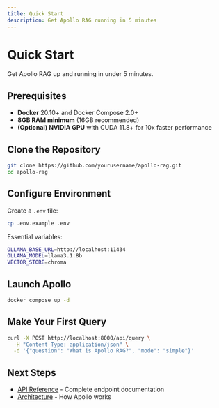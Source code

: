 ```yaml
---
title: Quick Start
description: Get Apollo RAG running in 5 minutes
---
```


# Quick Start

Get Apollo RAG up and running in under 5 minutes.

## Prerequisites

- **Docker** 20.10+ and Docker Compose 2.0+
- **8GB RAM minimum** (16GB recommended)
- **(Optional) NVIDIA GPU** with CUDA 11.8+ for 10x faster performance

## Clone the Repository

```bash
git clone https://github.com/yourusername/apollo-rag.git
cd apollo-rag
```

## Configure Environment

Create a `.env` file:

```bash
cp .env.example .env
```

Essential variables:

```bash
OLLAMA_BASE_URL=http://localhost:11434
OLLAMA_MODEL=llama3.1:8b
VECTOR_STORE=chroma
```

## Launch Apollo

```bash
docker compose up -d
```

## Make Your First Query

```bash
curl -X POST http://localhost:8000/api/query \
  -H "Content-Type: application/json" \
  -d '{"question": "What is Apollo RAG?", "mode": "simple"}'
```

## Next Steps

- [API Reference](/api-reference) - Complete endpoint documentation
- [Architecture](/architecture) - How Apollo works
